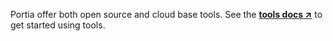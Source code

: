 Portia offer both open source and cloud base tools. See the <a href="/intro-to-tools" target="_blank">**tools docs ↗**</a> to get started using tools.

